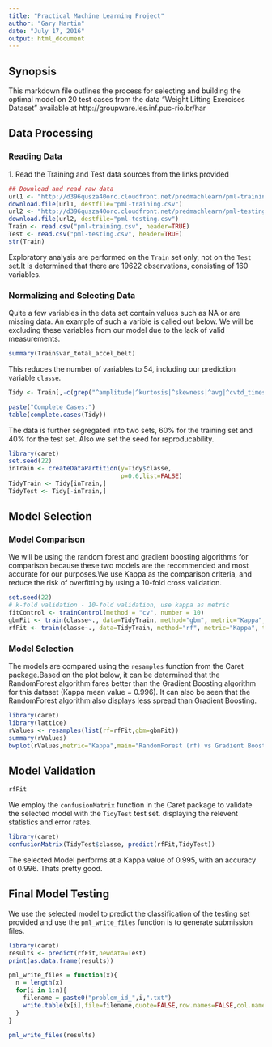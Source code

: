 ```yaml
---
title: "Practical Machine Learning Project"
author: "Gary Martin"
date: "July 17, 2016"
output: html_document
---
```


## Synopsis
This markdown file outlines the process for selecting and building the optimal model on 20 test cases from the data "Weight Lifting Exercises Dataset" available at http://groupware.les.inf.puc-rio.br/har

## Data Processing
### Reading Data
1\. Read the Training and Test data sources from the links provided

```r
## Download and read raw data
url1 <- "http://d396qusza40orc.cloudfront.net/predmachlearn/pml-training.csv"
download.file(url1, destfile="pml-training.csv")
url2 <- "http://d396qusza40orc.cloudfront.net/predmachlearn/pml-testing.csv"
download.file(url2, destfile="pml-testing.csv")
Train <- read.csv("pml-training.csv", header=TRUE)
Test <- read.csv("pml-testing.csv", header=TRUE)
str(Train)
```

Exploratory analysis are performed on the `Train` set only, not on the `Test` set.It is determined that there are 19622 observations, consisting of 160 variables.  

### Normalizing and Selecting Data
Quite a few variables in the data set contain values such as NA or are missing data. An example of such a varible is called out below. We will be excluding these variables from our model due to the lack of valid measurements. 


```r
summary(Train$var_total_accel_belt)
```

This reduces the number of variables to 54, including our prediction variable `classe`.

```r
Tidy <- Train[,-c(grep("^amplitude|^kurtosis|^skewness|^avg|^cvtd_timestamp|^max|^min|^new_window|^raw_timestamp|^stddev|^var|^user_name|X",names(Train)))]

paste("Complete Cases:")
table(complete.cases(Tidy))
```

The data is further segregated into two sets, 60% for the training set and 40% for the test set. Also we set the seed for reproducability.


```r
library(caret)
set.seed(22)
inTrain <- createDataPartition(y=Tidy$classe,
                               p=0.6,list=FALSE)
TidyTrain <- Tidy[inTrain,]
TidyTest <- Tidy[-inTrain,]
```

## Model Selection
### Model Comparison
We will be using the random forest and gradient boosting algorithms for comparison because these two models are the recommended and most accurate for our purposes.We use Kappa as the comparison criteria, and reduce the risk of overfitting by using a 10-fold cross validation.    


```r
set.seed(22)
# k-fold validation - 10-fold validation, use kappa as metric
fitControl <- trainControl(method = "cv", number = 10)
gbmFit <- train(classe~., data=TidyTrain, method="gbm", metric="Kappa", trControl=fitControl)
rfFit <- train(classe~., data=TidyTrain, method="rf", metric="Kappa", trControl=fitControl)
```



### Model Selection
The models are compared using the `resamples` function from the Caret package.Based on the plot below, it can be determined that the RandomForest algorithm fares better than the Gradient Boosting algorithm for this dataset (Kappa mean value = 0.996). It can also be seen that the RandomForest algorithm also displays less spread than Gradient Boosting.

```r
library(caret)
library(lattice)
rValues <- resamples(list(rf=rfFit,gbm=gbmFit))
summary(rValues)
bwplot(rValues,metric="Kappa",main="RandomForest (rf) vs Gradient Boosting (gbm)")
```


## Model Validation

```r
rfFit
```

We employ the `confusionMatrix` function in the Caret package to validate the selected model with the `TidyTest` test set. displaying the relevent statistics and error rates.   

```r
library(caret)
confusionMatrix(TidyTest$classe, predict(rfFit,TidyTest))
```

The selected Model performs at a Kappa value of 0.995, with an accuracy of 0.996. Thats pretty good.

## Final Model Testing
We use the selected model to predict the classification of the testing set provided and use the `pml_write_files` function is to generate submission files.

```r
library(caret)
results <- predict(rfFit,newdata=Test)
print(as.data.frame(results))
```

```r
pml_write_files = function(x){
  n = length(x)
  for(i in 1:n){
    filename = paste0("problem_id_",i,".txt")
    write.table(x[i],file=filename,quote=FALSE,row.names=FALSE,col.names=FALSE)
  }
}
```

```r
pml_write_files(results)
```

